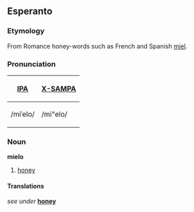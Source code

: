 ==Esperanto==
===Etymology===
From Romance honey-words such as French and Spanish [[miel]].

===Pronunciation===
{| border=1 cellpadding=5
! [[w:IPA|IPA]] !! [[w:X-SAMPA|X-SAMPA]]
|-
| /miˈelo/ || /mi"elo/
|}

===Noun===
'''mielo'''
# [[honey]]

====Translations====
''see under'' '''[[honey]]'''